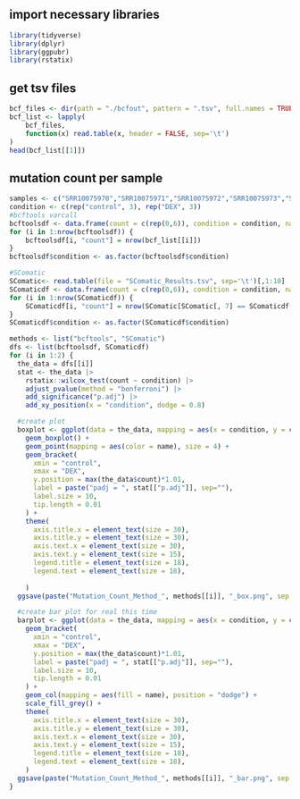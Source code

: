 ## import necessary libraries

```r
library(tidyverse)
library(dplyr)
library(ggpubr)
library(rstatix)
```

## get tsv files
```r
bcf_files <- dir(path = "./bcfout", pattern = ".tsv", full.names = TRUE)
bcf_list <- lapply(
    bcf_files,
    function(x) read.table(x, header = FALSE, sep='\t')
)
head(bcf_list[[1]])
```

## mutation count per sample
```r
samples <- c("SRR10075970","SRR10075971","SRR10075972","SRR10075973","SRR10075974","SRR10075975")
condition <- c(rep("control", 3), rep("DEX", 3))
#bcftools varcall
bcftoolsdf <- data.frame(count = c(rep(0,6)), condition = condition, name = samples)
for (i in 1:nrow(bcftoolsdf)) {
    bcftoolsdf[i, "count"] = nrow(bcf_list[[i]])
}
bcftoolsdf$condition <- as.factor(bcftoolsdf$condition)

#SComatic
SComatic<- read.table(file = "SComatic_Results.tsv", sep='\t')[,1:10]
SComaticdf <- data.frame(count = c(rep(0,6)), condition = condition, name = samples)
for (i in 1:nrow(SComaticdf)) {
    SComaticdf[i, "count"] = nrow(SComatic[SComatic[, 7] == SComaticdf[i, "name"], ])
}
SComaticdf$condition <- as.factor(SComaticdf$condition)

methods <- list("bcftools", "SComatic")
dfs <- list(bcftoolsdf, SComaticdf)
for (i in 1:2) {
  the_data = dfs[[i]]
  stat <- the_data |> 
    rstatix::wilcox_test(count ~ condition) |> 
    adjust_pvalue(method = "bonferroni") |> 
    add_significance("p.adj") |>
    add_xy_position(x = "condition", dodge = 0.8)

  #create plot
  boxplot <- ggplot(data = the_data, mapping = aes(x = condition, y = count)) +
    geom_boxplot() +
    geom_point(mapping = aes(color = name), size = 4) + 
    geom_bracket(
      xmin = "control",
      xmax = "DEX",
      y.position = max(the_data$count)*1.01,
      label = paste("padj = ", stat[["p.adj"]], sep=""),
      label.size = 10,
      tip.length = 0.01
    ) + 
    theme(
      axis.title.x = element_text(size = 30),
      axis.title.y = element_text(size = 30),
      axis.text.x = element_text(size = 30),
      axis.text.y = element_text(size = 15),
      legend.title = element_text(size = 18),
      legend.text = element_text(size = 18),
      
    )
  ggsave(paste("Mutation_Count_Method_", methods[[i]], "_box.png", sep = ""), width = 20, height = 30)

  #create bar plot for real this time
  barplot <- ggplot(data = the_data, mapping = aes(x = condition, y = count)) +
    geom_bracket(
      xmin = "control",
      xmax = "DEX",
      y.position = max(the_data$count)*1.01,
      label = paste("padj = ", stat[["p.adj"]], sep=""),
      label.size = 10,
      tip.length = 0.01
    ) +
    geom_col(mapping = aes(fill = name), position = "dodge") +
    scale_fill_grey() +
    theme(
      axis.title.x = element_text(size = 30),
      axis.title.y = element_text(size = 30),
      axis.text.x = element_text(size = 30),
      axis.text.y = element_text(size = 15),
      legend.title = element_text(size = 18),
      legend.text = element_text(size = 18),
    )
  ggsave(paste("Mutation_Count_Method_", methods[[i]], "_bar.png", sep = ""), width = 20, height = 30)
}
```